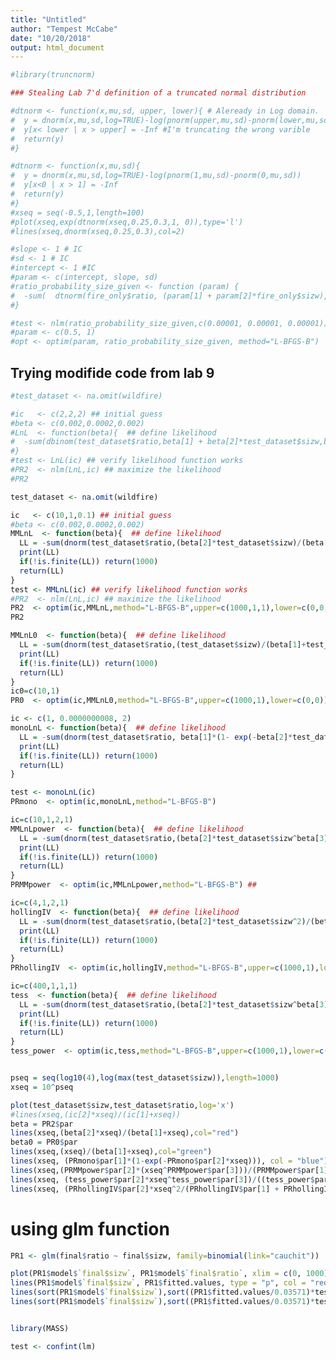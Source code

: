 ```yaml
---
title: "Untitled"
author: "Tempest McCabe"
date: "10/20/2018"
output: html_document
---
```


```r
#library(truncnorm)

### Stealing Lab 7'd definition of a truncated normal distribution 

#dtnorm <- function(x,mu,sd, upper, lower){ # Aleready in Log domain. 
#  y = dnorm(x,mu,sd,log=TRUE)-log(pnorm(upper,mu,sd)-pnorm(lower,mu,sd))
#  y[x< lower | x > upper] = -Inf #I'm truncating the wrong varible
#  return(y)
#}

#dtnorm <- function(x,mu,sd){
#  y = dnorm(x,mu,sd,log=TRUE)-log(pnorm(1,mu,sd)-pnorm(0,mu,sd))
#  y[x<0 | x > 1] = -Inf
#  return(y)
#}
#xseq = seq(-0.5,1,length=100)
#plot(xseq,exp(dtnorm(xseq,0.25,0.3,1, 0)),type='l')
#lines(xseq,dnorm(xseq,0.25,0.3),col=2)

#slope <- 1 # IC
#sd <- 1 # IC
#intercept <- 1 #IC
#param <- c(intercept, slope, sd)
#ratio_probability_size_given <- function (param) {
#  -sum(  dtnorm(fire_only$ratio, (param[1] + param[2]*fire_only$sizw), param[3], #upper_bound_ratios(fire_only$sizw), lower_bound_ratios(fire_only$sizw)))
#}

#test <- nlm(ratio_probability_size_given,c(0.00001, 0.00001, 0.00001)) #Doesn't work super well
#param <- c(0.5, 1)
#opt <- optim(param, ratio_probability_size_given, method="L-BFGS-B")

```

## Trying modifide code from lab 9

```r
#test_dataset <- na.omit(wildfire)

#ic   <- c(2,2,2) ## initial guess
#beta <- c(0.002,0.0002,0.002)
#LnL  <- function(beta){  ## define likelihood
#  -sum(dbinom(test_dataset$ratio,beta[1] + beta[2]*test_dataset$sizw,beta[3], log = TRUE))
#}
#test <- LnL(ic) ## verify likelihood function works
#PR2  <- nlm(LnL,ic) ## maximize the likelihood
#PR2

test_dataset <- na.omit(wildfire)

ic   <- c(10,1,0.1) ## initial guess
#beta <- c(0.002,0.0002,0.002)
MMLnL  <- function(beta){  ## define likelihood
  LL = -sum(dnorm(test_dataset$ratio,(beta[2]*test_dataset$sizw)/(beta[1]+test_dataset$sizw),beta[3], log = TRUE))
  print(LL)
  if(!is.finite(LL)) return(1000)
  return(LL)
}
test <- MMLnL(ic) ## verify likelihood function works
#PR2  <- nlm(LnL,ic) ## maximize the likelihood
PR2  <- optim(ic,MMLnL,method="L-BFGS-B",upper=c(1000,1,1),lower=c(0,0,0)) ## maximize the likelihood
PR2

MMLnL0  <- function(beta){  ## define likelihood
  LL = -sum(dnorm(test_dataset$ratio,(test_dataset$sizw)/(beta[1]+test_dataset$sizw),beta[2], log = TRUE))
  print(LL)
  if(!is.finite(LL)) return(1000)
  return(LL)
}
ic0=c(10,1)
PR0  <- optim(ic,MMLnL0,method="L-BFGS-B",upper=c(1000,1),lower=c(0,0)) ## 

ic <- c(1, 0.0000000008, 2)
monoLnL <- function(beta){  ## define likelihood
  LL = -sum(dnorm(test_dataset$ratio, beta[1]*(1- exp(-beta[2]*test_dataset$sizw)), beta[3], log = TRUE))
  print(LL)
  if(!is.finite(LL)) return(1000)
  return(LL)
}

test <- monoLnL(ic)
PRmono  <- optim(ic,monoLnL,method="L-BFGS-B")

ic=c(10,1,2,1)
MMLnLpower  <- function(beta){  ## define likelihood
  LL = -sum(dnorm(test_dataset$ratio,(beta[2]*test_dataset$sizw^beta[3])/(beta[1]+test_dataset$sizw^beta[3]),beta[4], log = TRUE))
  print(LL)
  if(!is.finite(LL)) return(1000)
  return(LL)
}
PRMMpower  <- optim(ic,MMLnLpower,method="L-BFGS-B") ## 

ic=c(4,1,2,1)
hollingIV  <- function(beta){  ## define likelihood
  LL = -sum(dnorm(test_dataset$ratio,(beta[2]*test_dataset$sizw^2)/(beta[1]+beta[3]*test_dataset$sizw+ test_dataset$sizw^2),beta[4], log = TRUE))
  print(LL)
  if(!is.finite(LL)) return(1000)
  return(LL)
}
PRhollingIV  <- optim(ic,hollingIV,method="L-BFGS-B",upper=c(1000,1),lower=c(0,0)) ## 

ic=c(400,1,1,1)
tess  <- function(beta){  ## define likelihood
  LL = -sum(dnorm(test_dataset$ratio,(beta[2]*test_dataset$sizw^beta[3])/(beta[1]^(beta[3]-1)+test_dataset$sizw^beta[3]),beta[4], log = TRUE))
  print(LL)
  if(!is.finite(LL)) return(1000)
  return(LL)
}
tess_power  <- optim(ic,tess,method="L-BFGS-B",upper=c(1000,1),lower=c(0,0)) ##


pseq = seq(log10(4),log(max(test_dataset$sizw)),length=1000)
xseq = 10^pseq

plot(test_dataset$sizw,test_dataset$ratio,log='x')
#lines(xseq,(ic[2]*xseq)/(ic[1]+xseq))
beta = PR2$par
lines(xseq,(beta[2]*xseq)/(beta[1]+xseq),col="red")
beta0 = PR0$par
lines(xseq,(xseq)/(beta[1]+xseq),col="green")
lines(xseq, (PRmono$par[1]*(1-exp(-PRmono$par[2]*xseq))), col = "blue")
lines(xseq,(PRMMpower$par[2]*(xseq^PRMMpower$par[3]))/(PRMMpower$par[1]+(xseq^PRMMpower$par[3])),col="orange")
lines(xseq, (tess_power$par[2]*xseq^tess_power$par[3])/((tess_power$par[1]^(tess_power$par[3] -1)) + xseq^tess_power$par[3]))
lines(xseq, (PRhollingIV$par[2]*xseq^2/(PRhollingIV$par[1] + PRhollingIV$par[3]*xseq + xseq^2)) , col = "grey")


```


# using glm function
```r
PR1 <- glm(final$ratio ~ final$sizw, family=binomial(link="cauchit"))

plot(PR1$model$`final$sizw`, PR1$model$`final$ratio`, xlim = c(0, 1000))
lines(PR1$model$`final$sizw`, PR1$fitted.values, type = "p", col = "red", xlim = c(0, 1000))
lines(sort(PR1$model$`final$sizw`),sort((PR1$fitted.values/0.03571)*test[2]), col = "red")
lines(sort(PR1$model$`final$sizw`),sort((PR1$fitted.values/0.03571)*test[4]), col = "blue")


library(MASS)

test <- confint(lm)
```
